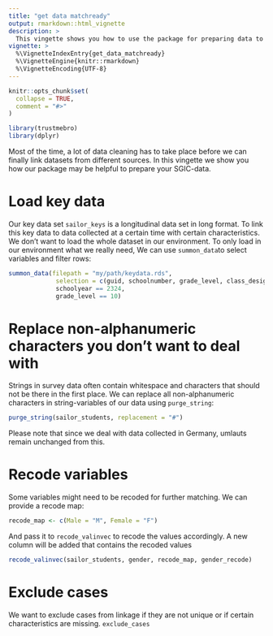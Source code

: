 ```yaml
---
title: "get data matchready"
output: rmarkdown::html_vignette
description: >
  This vingette shows you how to use the package for preparing data to be linked via error-tolerant matching 
vignette: >
  %\VignetteIndexEntry{get_data_matchready}
  %\VignetteEngine{knitr::rmarkdown}
  %\VignetteEncoding{UTF-8}
---
```


```r
knitr::opts_chunk$set(
  collapse = TRUE,
  comment = "#>"
)
```

```r
library(trustmebro)
library(dplyr)
```

Most of the time, a lot of data cleaning has to take place before we can finally link datasets from different sources. In this vingette we show you how our package may be helpful to prepare your SGIC-data.

# Load key data

Our key data set `sailor_keys` is a longitudinal data set in long format. To link this key data to data collected at a certain time with certain characteristics. We don't want to load the whole dataset in our environment. To only load in our environment what we really need, We can use `summon_data`to select variables and filter rows:

```r
summon_data(filepath = "my/path/keydata.rds",
             selection = c(guid, schoolnumber, grade_level, class_designation, birthday, sex, sgic1),
             schoolyear == 2324,
             grade_level == 10)
```

# Replace non-alphanumeric characters you don't want to deal with

Strings in survey data often contain whitespace and characters that should not be there in the first place. We can replace all non-alphanumeric characters in string-variables of our data using `purge_string`:

```r
purge_string(sailor_students, replacement = "#")
```

Please note that since we deal with data collected in Germany, umlauts remain unchanged from this.

# Recode variables

Some variables might need to be recoded for further matching. We can provide a recode map:

```r
recode_map <- c(Male = "M", Female = "F")
```

And pass it to `recode_valinvec` to recode the values accordingly. A new column will be added that contains the recoded values

```r
recode_valinvec(sailor_students, gender, recode_map, gender_recode)
```

# Exclude cases

We want to exclude cases from linkage if they are not unique or if certain characteristics are missing. `exclude_cases`

